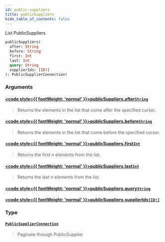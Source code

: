 ```yaml
---
id: public-suppliers
title: publicSuppliers
hide_table_of_contents: false
---
```








List PublicSuppliers

```graphql
publicSuppliers(
  after: String
  before: String
  first: Int
  last: Int
  query: String
  supplierIds: [ID!]
): PublicSupplierConnection!
```


### Arguments

#### [<code style={{ fontWeight: 'normal' }}>publicSuppliers.<b>after</b></code>](#)<Bullet />[`String`](/supply/api/graphql-admin/reference/scalars/string) <Badge class="secondary" text="scalar"/>
> Returns the elements in the list that come after the specified cursor.
> 

#### [<code style={{ fontWeight: 'normal' }}>publicSuppliers.<b>before</b></code>](#)<Bullet />[`String`](/supply/api/graphql-admin/reference/scalars/string) <Badge class="secondary" text="scalar"/>
> Returns the elements in the list that come before the specified cursor.
> 

#### [<code style={{ fontWeight: 'normal' }}>publicSuppliers.<b>first</b></code>](#)<Bullet />[`Int`](/supply/api/graphql-admin/reference/scalars/int) <Badge class="secondary" text="scalar"/>
> Returns the first n elements from the list.
> 

#### [<code style={{ fontWeight: 'normal' }}>publicSuppliers.<b>last</b></code>](#)<Bullet />[`Int`](/supply/api/graphql-admin/reference/scalars/int) <Badge class="secondary" text="scalar"/>
> Returns the last n elements from the list.
> 

#### [<code style={{ fontWeight: 'normal' }}>publicSuppliers.<b>query</b></code>](#)<Bullet />[`String`](/supply/api/graphql-admin/reference/scalars/string) <Badge class="secondary" text="scalar"/>
> 
> 

#### [<code style={{ fontWeight: 'normal' }}>publicSuppliers.<b>supplierIds</b></code>](#)<Bullet />[`[ID!]`](/supply/api/graphql-admin/reference/scalars/id) <Badge class="secondary" text="list"/> <Badge class="secondary" text="scalar"/>
> 
> 

### Type

#### [`PublicSupplierConnection`](/supply/api/graphql-admin/reference/objects/public-supplier-connection) <Badge class="secondary" text="object"/>
> Paginate through PublicSupplier
> 





